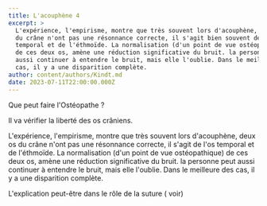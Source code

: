 ```yaml
---
title: L'acouphène 4
excerpt: >
  L'expérience, l'empirisme, montre que très souvent lors d'acouphène, deux os
  du crâne n'ont pas une résonnance correcte, il s'agit bien souvent de l'os
  temporal et de l'éthmoïde. La normalisation (d'un point de vue ostéopathique)
  de ces deux os, amène une réduction significative du bruit. la personne peut
  aussi continuer à entendre le bruit, mais elle l'oublie. Dans le meilleure des
  cas, il y a une disparition complète.
author: content/authors/Kindt.md
date: 2023-07-11T22:00:00.000Z
---
```


Que peut faire l'Ostéopathe ?

Il va vérifier la liberté des os crâniens.

L'expérience, l'empirisme, montre que très souvent lors d'acouphène, deux os du crâne n'ont pas une résonnance correcte, il s'agit de l'os temporal et de l'éthmoïde. La normalisation (d'un point de vue ostéopathique) de ces deux os, amène une réduction significative du bruit. la personne peut aussi continuer à entendre le bruit, mais elle l'oublie. Dans le meilleure des cas, il y a une disparition complète.

L'explication peut-être dans le rôle de la suture ( voir)
